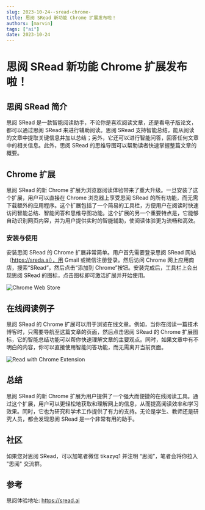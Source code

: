 ```yaml
---
slug: 2023-10-24--sread-chrome-
title: 思阅 SRead 新功能 Chrome 扩展发布啦！
authors: [marvin]
tags: ["ai"]
date: 2023-10-24
---
```



# 思阅 SRead 新功能 Chrome 扩展发布啦！

## 思阅 SRead 简介

思阅 SRead 是一款智能阅读助手，不论你是喜欢阅读文章，还是看电子版论文，都可以通过思阅 SRead 来进行辅助阅读。思阅 SRead 支持智能总结，能从阅读的文章中提取关键信息并加以总结；另外，它还可以进行智能问答，回答任何文章中的相关信息。此外，思阅 SRead 的思维导图可以帮助读者快速掌握整篇文章的概要。

## Chrome 扩展

思阅 SRead 的新 Chrome 扩展为浏览器阅读体验带来了重大升级。一旦安装了这个扩展，用户可以直接在 Chrome 浏览器上享受思阅 SRead 的所有功能，而无需下载额外的应用程序。这个扩展包括了一个简易的工具栏，方便用户在阅读时快速访问智能总结、智能问答和思维导图功能。这个扩展的另一个重要特点是，它能够自动识别网页内容，并为用户提供实时的智能辅助，使阅读体验更为流畅和高效。

### 安装与使用

安装思阅 SRead 的 Chrome 扩展非常简单。用户首先需要登录思阅 SRead 网站（https://sreda.ai），用 Gmail 或微信注册登录。然后访问 Chrome 网上应用商店，搜索“SRead”，然后点击“添加到 Chrome”按钮。安装完成后，工具栏上会出现思阅 SRead 的图标，点击图标即可激活扩展并开始使用。

![Chrome Web Store](https://codao.crawlab.cn/images/2023-10-24-082020.png)

## 在线阅读例子

思阅 SRead 的 Chrome 扩展可以用于浏览在线文章。例如，当你在阅读一篇技术博客时，只需要导航至这篇文章的页面，然后点击思阅 SRead 的 Chrome 扩展图标，它的智能总结功能可以帮你快速理解文章的主要观点。同时，如果文章中有不明白的内容，你可以直接使用智能问答功能，而无需离开当前页面。

![Read with Chrome Extension](https://codao.crawlab.cn/images/2023-10-24-081719.png)

## 总结

思阅 SRead 的新 Chrome 扩展为用户提供了一个强大而便捷的在线阅读工具。通过这个扩展，用户可以更轻松地获取和理解网上的信息，从而提高阅读效率和学习效果。同时，它也为研究和学术工作提供了有力的支持。无论是学生、教师还是研究人员，都会发现思阅 SRead 是一个非常有用的助手。

## 社区

如果您对思阅 SRead，可以加笔者微信 tikazyq1 并注明 “思阅”，笔者会将你拉入 "思阅" 交流群。

## 参考

思阅体验地址: https://sread.ai
